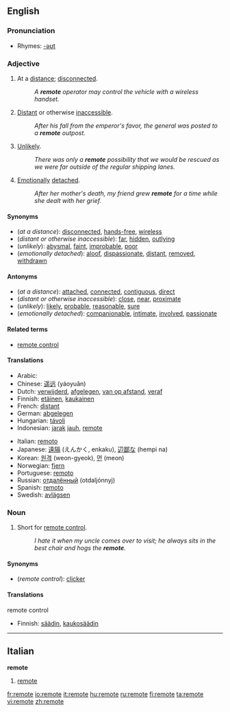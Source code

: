 ==English==

===Pronunciation===
*Rhymes: [[Rhymes:English:-əʊt|-əʊt]]

===Adjective===
{{en-adj|remot|er|est}}

# At a [[distance]]; [[disconnected]].
#:''A '''remote''' operator may control the vehicle with a wireless handset.''
# [[distant|Distant]] or otherwise [[inaccessible]].
#:''After his fall from the emperor's favor, the general was posted to a '''remote''' outpost.''
# [[unlikely|Unlikely]].
#:''There was only a '''remote''' possibility that we would be rescued as we were far outside of the regular shipping lanes.''
# [[emotion|Emotionally]] [[detach]]ed.
#:''After her mother's death, my friend grew '''remote''' for a time while she dealt with her grief.''

====Synonyms====
*(''at a distance''): [[disconnected]], [[hands-free]], [[wireless]]
*(''distant or otherwise inaccessible''): [[far]], [[hidden]], [[outlying]]
*(''unlikely''): [[abysmal]], [[faint]], [[improbable]], [[poor]]
*(''emotionally detached''): [[aloof]], [[dispassionate]], [[distant]], [[removed]], [[withdrawn]]

====Antonyms====
*(''at a distance''): [[attached]], [[connected]], [[contiguous]], [[direct]]
*(''distant or otherwise inaccessible''): [[close]], [[near]], [[proximate]] 
*(''unlikely''): [[likely]], [[probable]], [[reasonable]], [[sure]]
*(''emotionally detached''): [[companionable]], [[intimate]], [[involved]], [[passionate]]

====Related terms====
*[[remote control]]

====Translations====
{{trans-top|at a distance}}
*Arabic: {{ARchar|[[بعيد]]}} {{IPAchar|(baʕīd)}}
*Chinese: [[遥远]] (yáoyuǎn)
*Dutch: [[verwijderd]], [[afgelegen]], [[van op afstand]], [[veraf]]
*Finnish: [[etäinen]], [[kaukainen]]
*French: [[distant#French|distant]]
*German: [[abgelegen]]
*Hungarian: [[távoli]]
*Indonesian: [[jarak]] [[jauh]], [[#Indonesian|remote]]
{{trans-mid}}
*Italian: [[remoto]]
*Japanese: [[遠隔]] (えんかく, enkaku), [[辺鄙な]] (hempi na)
*Korean: [[원격]] (weon-gyeok), [[먼]] (meon)
*Norwegian: [[fjern]]
*Portuguese: [[remoto]]
*Russian: [[отдалённый]] (otdaljónnyj)
*Spanish: [[remoto]]
*Swedish: [[avlägsen]]
{{trans-bottom}}

===Noun===
{{en-noun}}

# Short for [[remote control]].
#:''I hate it when my uncle comes over to visit; he always sits in the best chair and hogs the '''remote'''.''

====Synonyms====
*(''remote control''): [[clicker]]

====Translations====
;remote control
{{top}}
*Finnish: [[säädin]], [[kaukosäädin]]
{{mid}}
{{bottom}}

----

==Italian==
'''remote''' {{f}} {{pl}}
# [[remote#English|remote]]

[[fr:remote]]
[[io:remote]]
[[it:remote]]
[[hu:remote]]
[[ru:remote]]
[[fi:remote]]
[[ta:remote]]
[[vi:remote]]
[[zh:remote]]